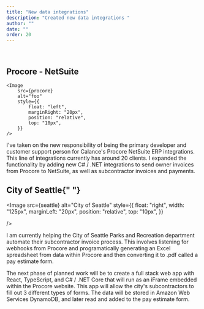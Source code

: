 ```yaml
---
title: "New data integrations"
description: "Created new data integrations "
author: ""
date: ""
order: 20
---
```



<br />

## Procore - NetSuite

    <Image
        src={procore}
        alt="foo"
        style={{
            float: "left",
            marginRight: "20px",
            position: "relative",
            top: "10px",
        }}
    />

I've taken on the new responsibility of being the primary developer and customer support person for Calance's Procore NetSuite ERP integrations. This line of integrations currently has around 20 clients. I expanded the functionality by adding new C# / .NET integrations to send owner invoices from Procore to NetSuite, as well as subcontractor invoices and payments.

## City of Seattle{" "}

<Image
    src={seattle}
    alt="City of Seattle"
    style={{
        float: "right",
        width: "125px",
        marginLeft: "20px",
        position: "relative",
        top: "10px",
    }}

/>

I am currently helping the City of Seattle Parks and Recreation department automate their subcontractor invoice process. This involves listening for webhooks from Procore and programatically generating an Excel spreadsheet from data within Procore and then converting it to .pdf called a pay estimate form.

The next phase of planned work will be to create a full stack web app with React, TypeScript, and C# / .NET Core that will run as an iFrame embedded within the Procore website. This app will allow the city's subcontractors to fill out 3 different types of forms. The data will be stored in Amazon Web Services DynamoDB, and later read and added to the pay estimate form.
